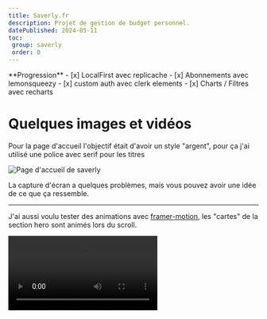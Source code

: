 ```yaml
---
title: Saverly.fr 
description: Projet de gestion de budget personnel. 
datePublished: 2024-05-11
toc:
 group: saverly
 order: 0
---
```


<Toc group="saverly" />

<Wip>
    **Progression**
    - [x] LocalFirst avec replicache 
    - [x] Abonnements avec lemonsqueezy 
    - [x] custom auth avec clerk elements
    - [x] Charts / Filtres avec recharts 
</Wip>


# Quelques images et vidéos

Pour la page d'accueil l'objectif était d'avoir un style "argent", pour ça j'ai utilisé une police avec serif pour les titres

![Page d'accueil de saverly](../../../../public/projects/saverly.fr/homepage.png)

La capture d'écran a quelques problèmes, mais vous pouvez avoir une idée de ce que ça ressemble.

--- 

J'ai aussi voulu tester des animations avec [framer-motion](https://www.framer.com/motion/?ref=vahor.fr), les "cartes" de la section hero sont animés lors du scroll.

<Video src="../../../../public/projects/saverly.fr/homepage-animations.mp4" title="Animations de la page d'accueil"  loop />

Les autres animations viennent de [magic ui](https://magicui.design/?ref=vahor.fr).

---

Et finalement, l'onboarding et une petite démo de l'application.

<Video src="../../../../public/projects/saverly.fr/demo.mp4" title="Onboarding de saverly"  controls />

La vidéo est un peu longue, au sommaire:

1. On commence par un onboarding
    1. Demander un nom
    2. Création d'une enveloppe
    3. Création d'une transaction
    4. Création d'un abonnement

Chaque étape est animée avec un swipe de droite à gauche lorsqu'on passe à la page suivante (inversement si on clique sur retour)

2. On arrive sur le dashboard
    1. On voit les graphs, les listes.
    2. On peut modifier les transactions
    3. On peut ajouter des abonnements
    4. Et filtrer par date

Ici toute la donnée est stockée en local et synchronisée avec le serveur, ce qui permet d'avoir aucun chargement, ou spinner lors des modifications.

---

Une partie que j'apprécie particulièrement est le modal de création d'abonnement.

<Video src="../../../../public/projects/saverly.fr/modal-abonnement.mp4" title="Modal de création d'abonnement"  loop />

L'affichage des prochaines executions, les détails sur les "s" lorsqu'il y a plusieurs jours, les icons, filtres.. tous ces détails sans aucun chargement sont parfaits.


